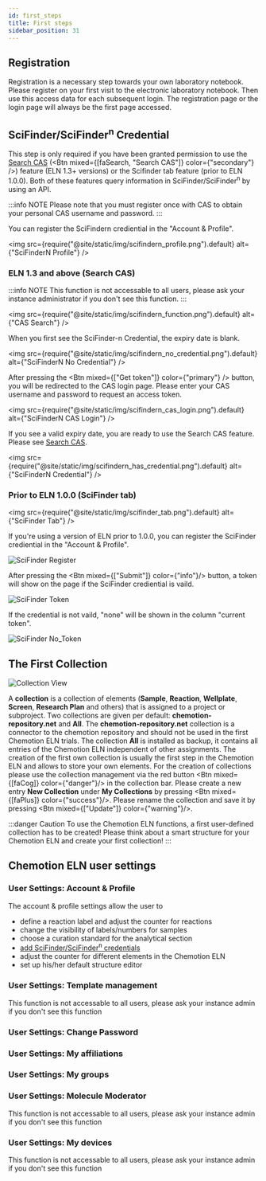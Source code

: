```yaml
---
id: first_steps
title: First steps
sidebar_position: 31
---
```



## Registration

Registration is a necessary step towards your own laboratory notebook. Please register on your first visit to the electronic laboratory notebook. Then use this access data for each subsequent login. The registration page or the login page will always be the first page accessed.

## SciFinder/SciFinder<sup>n</sup> Credential

This step is only required if you have been granted permission to use the [Search CAS](/docs/eln/details_modal#search-cas) (<Btn mixed={[faSearch, "Search CAS"]} color={"secondary"} />) feature (ELN 1.3+ versions) or the Scifinder tab feature (prior to ELN 1.0.0).
Both of these features query information in SciFinder/SciFinder<sup>n</sup> by using an API.

:::info NOTE
Please note that you must register once with CAS to obtain your personal CAS username and password.
:::

You can register the SciFindern crediential in the "Account & Profile".

<img
  src={require("@site/static/img/scifindern_profile.png").default}
  alt={"SciFinderN Profile"}
/>

### ELN 1.3 and above (Search CAS)

:::info NOTE
This function is not accessable to all users, please ask your instance administrator if you don't see this function.
:::

<img
  src={require("@site/static/img/scifindern_function.png").default}
  alt={"CAS Search"}
/>

When you first see the SciFinder-n Credential, the expiry date is blank.

<img
  src={require("@site/static/img/scifindern_no_credential.png").default}
  alt={"SciFinderN No Credential"}
/>

After pressing the <Btn mixed={["Get token"]} color={"primary"} /> button, you will be redirected to the CAS login page. Please enter your CAS username and password to request an access token.

<img
  src={require("@site/static/img/scifindern_cas_login.png").default}
  alt={"SciFinderN CAS Login"}
/>

If you see a valid expiry date, you are ready to use the Search CAS feature. Please see [Search CAS](/docs/eln/details_modal#search-cas).

<img
  src={require("@site/static/img/scifindern_has_credential.png").default}
  alt={"SciFinderN Credential"}
/>

### Prior to ELN 1.0.0 (SciFinder tab)

<img
  src={require("@site/static/img/scifinder_tab.png").default}
  alt={"SciFinder Tab"}
/>

If you're using a version of ELN prior to 1.0.0, you can register the SciFinder crediential in the "Account & Profile".

![SciFinder Register](/img/scifinder_register.gif)

After pressing the <Btn mixed={["Submit"]} color={"info"}/> button, a token will show on the page if the SciFinder crediential is vaild.

![SciFinder Token](/img/scifinder_token.png)

If the credential is not vaild, "none" will be shown in the column "current token".

![SciFinder No_Token](/img/scifinder_no_token.png)

## The First Collection

![Collection View](/img/first_collection.gif)

A <b>collection</b> is a collection of elements (<b>Sample</b>, <b>Reaction</b>, <b>Wellplate</b>, <b>Screen</b>, <b>Research Plan</b> and others) that is assigned to a project or subproject. Two collections are given per default: <b>chemotion-repository.net</b> and <b>All</b>. The <b>chemotion-repository.net</b> collection is a connector to the chemotion repository and should not be used in the first Chemotion ELN trials. The collection <b>All</b> is installed as backup, it contains all entries of the Chemotion ELN independent of other assignments. The creation of the first own collection is usually the first step in the Chemotion ELN and allows to store your own elements.
For the creation of collections please use the collection management via the red button <Btn mixed={[faCog]} color={"danger"}/> in the collection bar. Please create a new entry <b>New Collection</b> under <b>My Collections</b> by pressing <Btn mixed={[faPlus]} color={"success"}/>. Please rename the collection and save it by pressing <Btn mixed={["Update"]} color={"warning"}/>.

:::danger Caution
To use the Chemotion ELN functions, a first user-defined collection has to be created!
Please think about a smart structure for your Chemotion ELN and create your first collection!
:::

## Chemotion ELN user settings

### User Settings: Account & Profile

The account & profile settings allow the user to

- define a reaction label and adjust the counter for reactions
- change the visibility of labels/numbers for samples
- choose a curation standard for the analytical section
- [add SciFinder/SciFinder<sup>n</sup> credentials](#scifinderscifindern-credential)
- adjust the counter for different elements in the Chemotion ELN
- set up his/her default structure editor

### User Settings: Template management

This function is not accessable to all users, please ask your instance admin if you don't see this function

### User Settings: Change Password

### User Settings: My affiliations

### User Settings: My groups

### User Settings: Molecule Moderator

This function is not accessable to all users, please ask your instance admin if you don't see this function

### User Settings: My devices

This function is not accessable to all users, please ask your instance admin if you don't see this function

